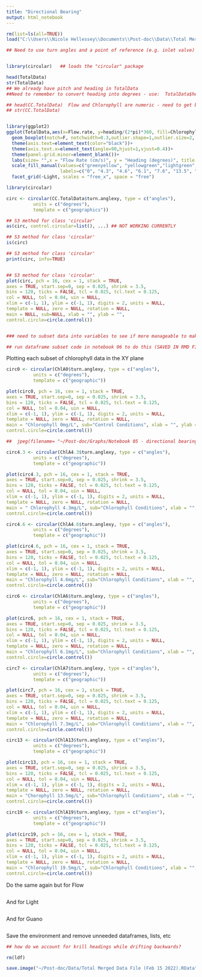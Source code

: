 ```yaml
---
title: "Directional Bearing"
output: html_notebook
---
```


```r

rm(list=ls(all=TRUE))
load("C:\\Users\\Nicole Hellessey\\Documents\\Post-doc\\Data\\Total Merged Data File (Dec 14 2021).Rdata")

## Need to use turn angles and a point of reference (e.g. inlet valve) to determine directional bearing


library(circular)   ## loads the "circular" package

head(TotalData)
str(TotalData)
## We already have pitch and heading in TotalData
##Need to remember to convert heading into degrees - use:  TotalData$heading/(2*pi)*360

## head(CC.TotalData)  Flow and Chlorophyll are numeric - need to get back to factors with correct numbers
## str(CC.TotalData)


library(ggplot2)
ggplot(TotalData,aes(x=Flow.rate, y=heading/(2*pi)*360, fill=Chlorophyll))+
  geom_boxplot(notch=F, notchwidth=0.3,outlier.shape=1,outlier.size=2, coef=1.5)+
  theme(axis.text=element_text(color="black"))+
  theme(axis.text.x=element_text(angle=90,hjust=1,vjust=0.4))+
  theme(panel.grid.minor=element_blank())+
  labs(size= "",x = "Flow Rate (cm/s)", y = "Heading (degrees)", title = "Light") +
  scale_fill_manual(values=c("greenyellow", "yellowgreen","lightgreen", "green", "green3", "green4", "darkgreen"),name = "Chlorophyll (mg/L)",
                    labels=c("0", "4.3", "4.6", "6.1", "7.6", "13.5", "19"))+
  facet_grid(~Light, scales = "free_x", space = "free")
```
```r
library(circular)

circ <- circular(CC.TotalData$turn.anglexy, type = c("angles"),
          units = c("degrees"),
          template = c("geographics"))

## S3 method for class 'circular'
as(circ, control.circular=list(), ...) ## NOT WORKING CURRENTLY

## S3 method for class 'circular'
is(circ)

## S3 method for class 'circular'
print(circ, info=TRUE)


## S3 method for class 'circular'
plot(circ, pch = 16, cex = 1, stack = TRUE,
axes = TRUE, start.sep=0, sep = 0.025, shrink = 3.5,
bins = 120, ticks = FALSE, tcl = 0.025, tcl.text = 0.125,
col = NULL, tol = 0.04, uin = NULL,
xlim = c(-1, 1), ylim = c(-1, 1), digits = 2, units = NULL,
template = NULL, zero = NULL, rotation = NULL,
main = NULL, sub=NULL, xlab = "", ylab = "",
control.circle=circle.control())


### need to subset data into variables to see if more manageable to make figures of

## run dataframe subset code in notebook 06 to do this (SAVED IN RMD FILE)

```


Plotting each subset of chlorophyll data in the XY plane

```r
circ0 <- circular(ChlA0$turn.anglexy, type = c("angles"),
          units = c("degrees"),
          template = c("geographic"))

plot(circ0, pch = 16, cex = 1, stack = TRUE,
axes = TRUE, start.sep=0, sep = 0.025, shrink = 3.5,
bins = 120, ticks = FALSE, tcl = 0.025, tcl.text = 0.125,
col = NULL, tol = 0.04, uin = NULL,
xlim = c(-1, 1), ylim = c(-1, 1), digits = 2, units = NULL,
template = NULL, zero = NULL, rotation = NULL,
main = "Chlorophyll 0mg/L", sub="Control Conditions", xlab = "", ylab = "",
control.circle=circle.control())

##  jpeg(filename= "~/Post-doc/Graphs/Notebook 05 - directional bearing/Chla 0 turn.angle xy geographic.jpeg", units = "px", width = 480, height = 480)

circ4.3 <- circular(ChlA4.3$turn.anglexy, type = c("angles"),
          units = c("degrees"),
          template = c("geographic"))

plot(circ4.3, pch = 16, cex = 1, stack = TRUE,
axes = TRUE, start.sep=0, sep = 0.025, shrink = 3.5,
bins = 120, ticks = FALSE, tcl = 0.025, tcl.text = 0.125,
col = NULL, tol = 0.04, uin = NULL,
xlim = c(-1, 1), ylim = c(-1, 1), digits = 2, units = NULL,
template = NULL, zero = NULL, rotation = NULL,
main = " Chlorophyll 4.3mg/L", sub="Chlorophyll Conditions", xlab = "", ylab = "",
control.circle=circle.control())

circ4.6 <- circular(ChlA4.6$turn.anglexy, type = c("angles"),
          units = c("degrees"),
          template = c("geographic"))

plot(circ4.6, pch = 16, cex = 1, stack = TRUE,
axes = TRUE, start.sep=0, sep = 0.025, shrink = 3.5,
bins = 120, ticks = FALSE, tcl = 0.025, tcl.text = 0.125,
col = NULL, tol = 0.04, uin = NULL,
xlim = c(-1, 1), ylim = c(-1, 1), digits = 2, units = NULL,
template = NULL, zero = NULL, rotation = NULL,
main = "Chlorophyll 4.6mg/L", sub="Chlorophyll Conditions", xlab = "", ylab = "",
control.circle=circle.control())

circ6 <- circular(ChlA6$turn.anglexy, type = c("angles"),
          units = c("degrees"),
          template = c("geographic"))

plot(circ6, pch = 16, cex = 1, stack = TRUE,
axes = TRUE, start.sep=0, sep = 0.025, shrink = 3.5,
bins = 120, ticks = FALSE, tcl = 0.025, tcl.text = 0.125,
col = NULL, tol = 0.04, uin = NULL,
xlim = c(-1, 1), ylim = c(-1, 1), digits = 2, units = NULL,
template = NULL, zero = NULL, rotation = NULL,
main = "Chlorophyll 6.1mg/L", sub="Chlorophyll Conditions", xlab = "", ylab = "",
control.circle=circle.control())

circ7 <- circular(ChlA7$turn.anglexy, type = c("angles"),
          units = c("degrees"),
          template = c("geographic"))

plot(circ7, pch = 16, cex = 1, stack = TRUE,
axes = TRUE, start.sep=0, sep = 0.025, shrink = 3.5,
bins = 120, ticks = FALSE, tcl = 0.025, tcl.text = 0.125,
col = NULL, tol = 0.04, uin = NULL,
xlim = c(-1, 1), ylim = c(-1, 1), digits = 2, units = NULL,
template = NULL, zero = NULL, rotation = NULL,
main = "Chlorophyll 7.3mg/L", sub="Chlorophyll Conditions", xlab = "", ylab = "",
control.circle=circle.control())

circ13 <- circular(ChlA13$turn.anglexy, type = c("angles"),
          units = c("degrees"),
          template = c("geographic"))

plot(circ13, pch = 16, cex = 1, stack = TRUE,
axes = TRUE, start.sep=0, sep = 0.025, shrink = 3.5,
bins = 120, ticks = FALSE, tcl = 0.025, tcl.text = 0.125,
col = NULL, tol = 0.04, uin = NULL,
xlim = c(-1, 1), ylim = c(-1, 1), digits = 2, units = NULL,
template = NULL, zero = NULL, rotation = NULL,
main = "Chorophyll 13.5mg/L", sub="Chlorophyll Conditions", xlab = "", ylab = "",
control.circle=circle.control())

circ19 <- circular(ChlA19$turn.anglexy, type = c("angles"),
          units = c("degrees"),
          template = c("geographic"))

plot(circ19, pch = 16, cex = 1, stack = TRUE,
axes = TRUE, start.sep=0, sep = 0.025, shrink = 3.5,
bins = 120, ticks = FALSE, tcl = 0.025, tcl.text = 0.125,
col = NULL, tol = 0.04, uin = NULL,
xlim = c(-1, 1), ylim = c(-1, 1), digits = 2, units = NULL,
template = NULL, zero = NULL, rotation = NULL,
main = "Chlorophyll 19.5mg/L", sub="Chlorophyll Conditions", xlab = "", ylab = "",
control.circle=circle.control())

```

Do the same again but for Flow
```r

```

And for Light
```r

```

And for Guano
```r

```

Save the environment and remove unneeded dataframes, lists, etc


```r

## how do we account for krill headings while drifting backwards?

rm(ldf)

save.image("~/Post-doc/Data/Total Merged Data File (Feb 15 2022).RData")

```


